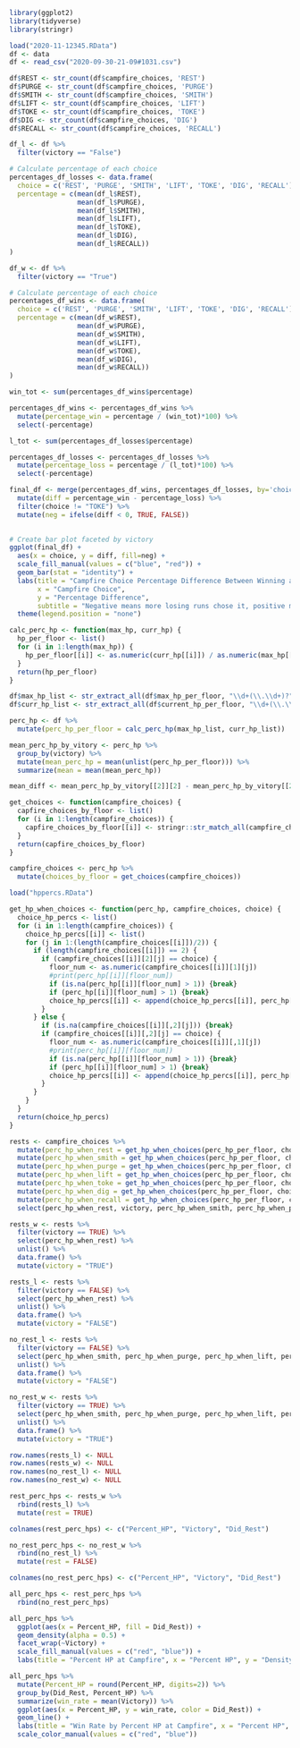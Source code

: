 ```r
library(ggplot2)
library(tidyverse)
library(stringr)
```

```r
load("2020-11-12345.RData")
df <- data
df <- read_csv("2020-09-30-21-09#1031.csv")
```

``` r
df$REST <- str_count(df$campfire_choices, 'REST')
df$PURGE <- str_count(df$campfire_choices, 'PURGE')
df$SMITH <- str_count(df$campfire_choices, 'SMITH')
df$LIFT <- str_count(df$campfire_choices, 'LIFT')
df$TOKE <- str_count(df$campfire_choices, 'TOKE')
df$DIG <- str_count(df$campfire_choices, 'DIG')
df$RECALL <- str_count(df$campfire_choices, 'RECALL')

df_l <- df %>%
  filter(victory == "False")

# Calculate percentage of each choice
percentages_df_losses <- data.frame(
  choice = c('REST', 'PURGE', 'SMITH', 'LIFT', 'TOKE', 'DIG', 'RECALL'),
  percentage = c(mean(df_l$REST),
                 mean(df_l$PURGE),
                 mean(df_l$SMITH),
                 mean(df_l$LIFT),
                 mean(df_l$TOKE),
                 mean(df_l$DIG),
                 mean(df_l$RECALL))
)

df_w <- df %>%
  filter(victory == "True")

# Calculate percentage of each choice
percentages_df_wins <- data.frame(
  choice = c('REST', 'PURGE', 'SMITH', 'LIFT', 'TOKE', 'DIG', 'RECALL'),
  percentage = c(mean(df_w$REST),
                 mean(df_w$PURGE),
                 mean(df_w$SMITH),
                 mean(df_w$LIFT),
                 mean(df_w$TOKE),
                 mean(df_w$DIG),
                 mean(df_w$RECALL))
)

win_tot <- sum(percentages_df_wins$percentage)

percentages_df_wins <- percentages_df_wins %>%
  mutate(percentage_win = percentage / (win_tot)*100) %>%
  select(-percentage)

l_tot <- sum(percentages_df_losses$percentage)

percentages_df_losses <- percentages_df_losses %>%
  mutate(percentage_loss = percentage / (l_tot)*100) %>%
  select(-percentage)

final_df <- merge(percentages_df_wins, percentages_df_losses, by='choice') %>%
  mutate(diff = percentage_win - percentage_loss) %>%
  filter(choice != "TOKE") %>%
  mutate(neg = ifelse(diff < 0, TRUE, FALSE))
  

# Create bar plot faceted by victory
ggplot(final_df) +
  aes(x = choice, y = diff, fill=neg) +
  scale_fill_manual(values = c("blue", "red")) +
  geom_bar(stat = "identity") +
  labs(title = "Campfire Choice Percentage Difference Between Winning and Losing Runs",
       x = "Campfire Choice",
       y = "Percentage Difference",
       subtitle = "Negative means more losing runs chose it, positive means more winning runs chose it.") +
  theme(legend.position = "none")
```

```r
calc_perc_hp <- function(max_hp, curr_hp) {
  hp_per_floor <- list()
  for (i in 1:length(max_hp)) {
    hp_per_floor[[i]] <- as.numeric(curr_hp[[i]]) / as.numeric(max_hp[[i]])
  }
  return(hp_per_floor)
}

df$max_hp_list <- str_extract_all(df$max_hp_per_floor, "\\d+(\\.\\d+)?")
df$curr_hp_list <- str_extract_all(df$current_hp_per_floor, "\\d+(\\.\\d+)?")

perc_hp <- df %>%
  mutate(perc_hp_per_floor = calc_perc_hp(max_hp_list, curr_hp_list))
```

```r

mean_perc_hp_by_vitory <- perc_hp %>%
  group_by(victory) %>%
  mutate(mean_perc_hp = mean(unlist(perc_hp_per_floor))) %>%
  summarize(mean = mean(mean_perc_hp))

mean_diff <- mean_perc_hp_by_vitory[[2]][2] - mean_perc_hp_by_vitory[[2]][1]
```

```r
get_choices <- function(campfire_choices) {
  capfire_choices_by_floor <- list()
  for (i in 1:length(campfire_choices)) {
    capfire_choices_by_floor[[i]] <- stringr::str_match_all(campfire_choices[[i]], "(\\d+(?:\\.\\d+)?),\\s+'key':\\s+'([^']+)'")[[1]][,-1]
  }
  return(capfire_choices_by_floor)
}

campfire_choices <- perc_hp %>%
  mutate(choices_by_floor = get_choices(campfire_choices))
```

```r
load("hppercs.RData")

get_hp_when_choices <- function(perc_hp, campfire_choices, choice) {
  choice_hp_percs <- list()
  for (i in 1:length(campfire_choices)) {
    choice_hp_percs[[i]] <- list()
    for (j in 1:(length(campfire_choices[[i]])/2)) {
      if (length(campfire_choices[[i]]) == 2) {
        if (campfire_choices[[i]][2][j] == choice) {
          floor_num <- as.numeric(campfire_choices[[i]][1][j])
          #print(perc_hp[[i]][floor_num])
          if (is.na(perc_hp[[i]][floor_num] > 1)) {break}
          if (perc_hp[[i]][floor_num] > 1) {break}
          choice_hp_percs[[i]] <- append(choice_hp_percs[[i]], perc_hp[[i]][floor_num])
        }
      } else {
        if (is.na(campfire_choices[[i]][,2][j])) {break}
        if (campfire_choices[[i]][,2][j] == choice) {
          floor_num <- as.numeric(campfire_choices[[i]][,1][j])
          #print(perc_hp[[i]][floor_num])
          if (is.na(perc_hp[[i]][floor_num] > 1)) {break}
          if (perc_hp[[i]][floor_num] > 1) {break}
          choice_hp_percs[[i]] <- append(choice_hp_percs[[i]], perc_hp[[i]][floor_num])
        }
      }
    }
  }
  return(choice_hp_percs)
}

rests <- campfire_choices %>%
  mutate(perc_hp_when_rest = get_hp_when_choices(perc_hp_per_floor, choices_by_floor, "REST")) %>%
  mutate(perc_hp_when_smith = get_hp_when_choices(perc_hp_per_floor, choices_by_floor, "SMITH")) %>%
  mutate(perc_hp_when_purge = get_hp_when_choices(perc_hp_per_floor, choices_by_floor, "PURGE")) %>%
  mutate(perc_hp_when_lift = get_hp_when_choices(perc_hp_per_floor, choices_by_floor, "LIFT")) %>%
  mutate(perc_hp_when_toke = get_hp_when_choices(perc_hp_per_floor, choices_by_floor, "TOKE")) %>%
  mutate(perc_hp_when_dig = get_hp_when_choices(perc_hp_per_floor, choices_by_floor, "DIG")) %>%
  mutate(perc_hp_when_recall = get_hp_when_choices(perc_hp_per_floor, choices_by_floor, "RECALL")) %>%
  select(perc_hp_when_rest, victory, perc_hp_when_smith, perc_hp_when_purge, perc_hp_when_lift, perc_hp_when_toke, perc_hp_when_dig, perc_hp_when_recall)

rests_w <- rests %>%
  filter(victory == TRUE) %>%
  select(perc_hp_when_rest) %>%
  unlist() %>%
  data.frame() %>%
  mutate(victory = "TRUE")

rests_l <- rests %>%
  filter(victory == FALSE) %>%
  select(perc_hp_when_rest) %>%
  unlist() %>%
  data.frame() %>%
  mutate(victory = "FALSE")

no_rest_l <- rests %>%
  filter(victory == FALSE) %>%
  select(perc_hp_when_smith, perc_hp_when_purge, perc_hp_when_lift, perc_hp_when_toke, perc_hp_when_dig, perc_hp_when_recall) %>%
  unlist() %>%
  data.frame() %>%
  mutate(victory = "FALSE")

no_rest_w <- rests %>%
  filter(victory == TRUE) %>%
  select(perc_hp_when_smith, perc_hp_when_purge, perc_hp_when_lift, perc_hp_when_toke, perc_hp_when_dig, perc_hp_when_recall) %>%
  unlist() %>%
  data.frame() %>%
  mutate(victory = "TRUE")

row.names(rests_l) <- NULL
row.names(rests_w) <- NULL
row.names(no_rest_l) <- NULL
row.names(no_rest_w) <- NULL

rest_perc_hps <- rests_w %>%
  rbind(rests_l) %>%
  mutate(rest = TRUE)

colnames(rest_perc_hps) <- c("Percent_HP", "Victory", "Did_Rest")

no_rest_perc_hps <- no_rest_w %>%
  rbind(no_rest_l) %>%
  mutate(rest = FALSE)

colnames(no_rest_perc_hps) <- c("Percent_HP", "Victory", "Did_Rest")

all_perc_hps <- rest_perc_hps %>%
  rbind(no_rest_perc_hps)
```


```r

all_perc_hps %>%
  ggplot(aes(x = Percent_HP, fill = Did_Rest)) +
  geom_density(alpha = 0.5) +
  facet_wrap(~Victory) +
  scale_fill_manual(values = c("red", "blue")) +
  labs(title = "Percent HP at Campfire", x = "Percent HP", y = "Density")

all_perc_hps %>%
  mutate(Percent_HP = round(Percent_HP, digits=2)) %>%
  group_by(Did_Rest, Percent_HP) %>%
  summarize(win_rate = mean(Victory)) %>%
  ggplot(aes(x = Percent_HP, y = win_rate, color = Did_Rest)) +
  geom_line() +
  labs(title = "Win Rate by Percent HP at Campfire", x = "Percent HP", y = "Win Rate") +
  scale_color_manual(values = c("red", "blue"))

```





